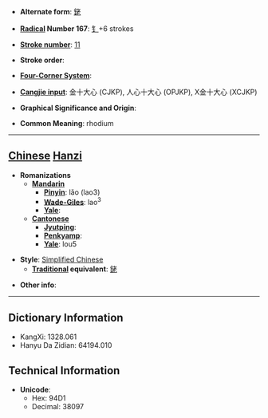 * '''Alternate form''': [[銠]]

* '''[[Wiktionary:Chinese radical index| Radical]] Number 167''': [[Wiktionary:Chinese radical index 钅|钅]]+6 strokes

* '''[[Wiktionary:Chinese total strokes index|Stroke number]]''': [[Wiktionary:Chinese total strokes index 11|11]]

* '''Stroke order''': 

* '''[[Wiktionary:Chinese four corner index|Four-Corner System]]''': 

* '''[[Wiktionary:Chinese Cangjie index|Cangjie input]]''': 金十大心 (CJKP), 人心十大心 (OPJKP), X金十大心 (XCJKP)

* '''Graphical Significance and Origin''': 

* '''Common Meaning''': rhodium

----

== [[Chinese]] [[Hanzi]] ==

* '''Romanizations'''
** '''[[Mandarin]]'''
*** '''[[Pinyin]]''': lǎo (lao3)
*** '''[[Wade-Giles]]''': lao<sup>3</sup>
*** '''[[Yale]]''': 
** '''[[Cantonese]]'''
*** '''[[Jyutping]]''':
*** '''[[Penkyamp]]''': 
*** '''[[Yale]]''': lou5

* '''Style''': [[Simplified Chinese]] 
** '''[[Traditional Chinese|Traditional]] equivalent''': [[銠]]

* '''Other info''': 

----

== Dictionary Information ==

* KangXi: 1328.061
* Hanyu Da Zidian: 64194.010

== Technical Information ==

* '''Unicode''':
** Hex: 94D1
** Decimal: 38097